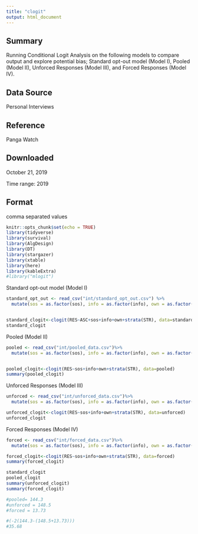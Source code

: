 ```yaml
---
title: "clogit"
output: html_document
---
```


## Summary
Running Conditional Logit Analysis on the following models to compare output and explore potential bias; Standard opt-out model (Model I), Pooled (Model II), Unforced Responses (Model III), and Forced Responses (Model IV).
 
## Data Source 
Personal Interviews
 
## Reference 
Panga Watch
 
## Downloaded
October 21, 2019
 
Time range: 
2019
 
## Format
comma separated values

```r
knitr::opts_chunk$set(echo = TRUE)
library(tidyverse)
library(survival)
library(AlgDesign)
library(DT)
library(stargazer)
library(xtable)
library(here)
library(kableExtra)
#library("mlogit")
```

Standard opt-out model (Model I)
```r
standard_opt_out <- read_csv("int/standard_opt_out.csv") %>% 
  mutate(sos = as.factor(sos), info = as.factor(info), own = as.factor(own))


standard_clogit<-clogit(RES~ASC+sos+info+own+strata(STR), data=standard_opt_out)
standard_clogit
```

Pooled (Model II)
```r
pooled <- read_csv("int/pooled_data.csv")%>% 
  mutate(sos = as.factor(sos), info = as.factor(info), own = as.factor(own))


pooled_clogit<-clogit(RES~sos+info+own+strata(STR), data=pooled)
summary(pooled_clogit)
```

Unforced Responses (Model III)
```r
unforced <- read_csv("int/unforced_data.csv")%>% 
  mutate(sos = as.factor(sos), info = as.factor(info), own = as.factor(own))

unforced_clogit<-clogit(RES~sos+info+own+strata(STR), data=unforced)
unforced_clogit
```

Forced Responses (Model IV)
```r
forced <- read_csv("int/forced_data.csv")%>% 
  mutate(sos = as.factor(sos), info = as.factor(info), own = as.factor(own))

forced_clogit<-clogit(RES~sos+info+own+strata(STR), data=forced)
summary(forced_clogit)
```

```r
standard_clogit
pooled_clogit
summary(unforced_clogit)
summary(forced_clogit)
```
```r
#pooled= 144.3
#unforced = 148.5
#forced = 13.73

#(-2(144.3-(148.5+13.73)))
#35.68
```


